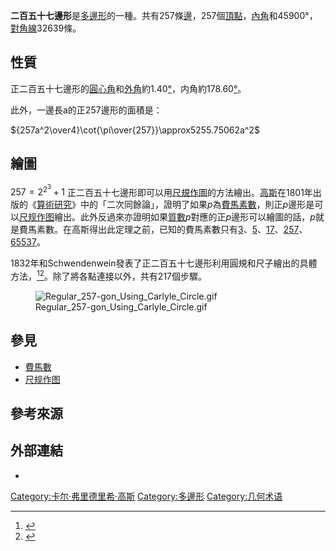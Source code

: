 {{infobox polygon
|name = 二百五十七邊形
|image=257-gon (3rd version).svg
|caption=利用[[可縮放向量圖形|可缩放-{zh-hans:矢;zh-hant:向}-量图形]]繪製的正257邊形。看上去幾乎是一個[[圓形|圓形]]。
|edges=257
|S. symbol={257}
|C-D diagram={{CDD|node_1|2x|5|7|node}}
|angle=<math>\frac{45900}{257}</math> <sup><sup><sup><sup>'''Ｏ'''</sup></sup></sup></sup><br/>178.5992
}}
'''二百五十七邊形'''是[[多邊形|多邊形]]的一種。共有257條[[邊_(幾何)|邊]]，257個[[頂點_(幾何)|頂點]]，[[內角|內角]]和45900°，[[對角線|對角線]]32639條。

== 性質 ==
正二百五十七邊形的[[圓心角|圓心角]]和[[外角|外角]]約1.40[[角度|°]]，内角約178.60[[角度|°]]。

此外，一邊長a的正257邊形的面積是：

<math>{257a^2\over4}\cot{\pi\over{257}}\approx5255.75062a^2</math>

== 繪圖 ==
{{See also|尺规作图#正多邊形作法}}
<math>257=2^{2^3}+1</math>
正二百五十七邊形即可以用[[尺規作圖|尺規作圖]]的方法繪出。[[卡爾·弗里德里希·高斯|高斯]]在1801年出版的《[[算術研究|算術研究]]》中的「二次同餘論」，證明了如果''p''為[[費馬素數|費馬素數]]，則正''p''邊形是可以[[尺规作图|尺规作图]]繪出。此外反過來亦證明如果[[質數|質數]]''p''對應的正''p''邊形可以繪圖的話，''p''就是費馬素數。在高斯得出此定理之前，已知的費馬素數只有[[3|3]]、[[5|5]]、[[17|17]]、[[257|257]]、[[65537|65537]]。

1832年{{link-en|Friedrich Julius Richelot|Friedrich Julius Richelot}}和Schwendenwein發表了正二百五十七邊形利用圓規和尺子繪出的具體方法，<ref>{{cite journal |first=Friedrich Julius |last=Richelot |title=De resolutione algebraica aequationis X<sup>257</sup> = 1, sive de divisione circuli per bisectionem anguli septies repetitam in partes 257 inter se aequales commentatio coronata |language=la |journal=Journal für die reine und angewandte Mathematik |volume=9 |year=1832 | pages=pp. 1–26, 146–161, 209–230, 337–358 |url=http://www.digizeitschriften.de/resolveppn/PPN243919689_0009}}</ref><ref>{{Cite book|last=Coxeter|first=H. S. M.|title=Introduction to Geometry|edition=2nd ed.|publisher=Wiley|location=New York|isbn=978-0-471-50458-0|date=February 1989}}</ref>。除了將各點連接以外，共有217個步驟。

[[File:Regular_257-gon_Using_Carlyle_Circle.gif|center]]

== 參見 ==
* [[費馬數|費馬數]]
* [[尺规作图|尺规作图]]

== 參考來源 ==
{{Reflist}}

== 外部連結 ==
* {{MathWorld|title=257-gon|urlname=257-gon}}

{{多邊形}}
[[Category:卡尔·弗里德里希·高斯|Category:卡尔·弗里德里希·高斯]]
[[Category:多邊形|Category:多邊形]]
[[Category:几何术语|Category:几何术语]]